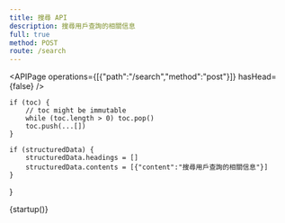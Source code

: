 ```yaml
---
title: 搜尋 API
description: 搜尋用戶查詢的相關信息
full: true
method: POST
route: /search
---
```


<APIPage operations={[{"path":"/search","method":"post"}]} hasHead={false} />

    if (toc) {
        // toc might be immutable
        while (toc.length > 0) toc.pop()
        toc.push(...[])
    }
    
    if (structuredData) {
        structuredData.headings = []
        structuredData.contents = [{"content":"搜尋用戶查詢的相關信息"}]
    }
}

{startup()}